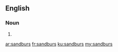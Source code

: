 ==English==

===Noun===
{{head|en|noun plural form}}

# {{plural of|sandbur|lang=en}}

[[ar:sandburs]]
[[fr:sandburs]]
[[ku:sandburs]]
[[my:sandburs]]